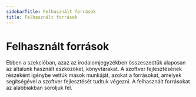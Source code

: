 ```yaml
---
sidebarTitle: Felhasznált források
title: Felhasznált források
---
```


# Felhasznált források

Ebben a szekcióban, azaz az irodalomjegyzékben összeszedtük alaposan az általunk használt eszközöket, könyvtárakat. A szoftver fejlesztésének részeként igénybe vettük mások munkáját, azokat a forrásokat, amelyek segítségével a szoftver fejlesztését tudtuk végezni. A felhasznált forrásokat az alábbiakban soroljuk fel.
